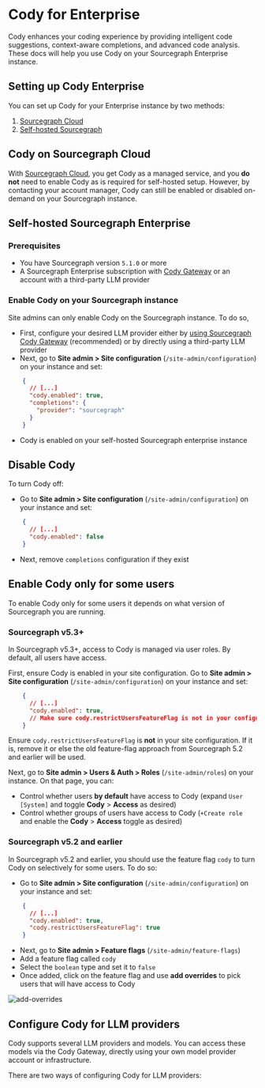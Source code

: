 # Cody for Enterprise

<p className="subtitle">Cody enhances your coding experience by providing intelligent code suggestions, context-aware completions, and advanced code analysis. These docs will help you use Cody on your Sourcegraph Enterprise instance.</p>

<LinkCards>
   <LinkCard href="https://sourcegraph.com/contact/request-info" imgSrc="https://sourcegraph.com/.assets/img/sourcegraph-mark.svg" imgAlt="Cody Enterprise" title="Cody Enterprise" description="Get in touch with our team to try Cody for Sourcegraph Enterprise." />
</LinkCards>

## Setting up Cody Enterprise

You can set up Cody for your Enterprise instance by two methods:

1. [Sourcegraph Cloud](#cody-on-sourcegraph-cloud)
2. [Self-hosted Sourcegraph](#cody-on-self-hosted-sourcegraph-enterprise)

## Cody on Sourcegraph Cloud

With [Sourcegraph Cloud](/cloud/), you get Cody as a managed service, and you **do not** need to enable Cody as is required for self-hosted setup. However, by contacting your account manager, Cody can still be enabled or disabled on-demand on your Sourcegraph instance.

## Self-hosted Sourcegraph Enterprise

### Prerequisites

- You have Sourcegraph version `5.1.0` or more
- A Sourcegraph Enterprise subscription with [Cody Gateway](/cody/core-concepts/cody-gateway) or an account with a third-party LLM provider

### Enable Cody on your Sourcegraph instance

Site admins can only enable Cody on the Sourcegraph instance. To do so,

- First, configure your desired LLM provider either by [using Sourcegraph Cody Gateway](/cody/core-concepts/cody-gateway) (recommended) or by directly using a third-party LLM provider
- Next, go to **Site admin > Site configuration** (`/site-admin/configuration`) on your instance and set:

```json
    {
      // [...]
      "cody.enabled": true,
      "completions": {
        "provider": "sourcegraph"
      }
    }
```

- Cody is enabled on your self-hosted Sourcegraph enterprise instance

## Disable Cody

To turn Cody off:

- Go to **Site admin > Site configuration** (`/site-admin/configuration`) on your instance and set:

```json
    {
      // [...]
      "cody.enabled": false
    }
```

- Next, remove `completions` configuration if they exist

## Enable Cody only for some users

To enable Cody only for some users it depends on what version of Sourcegraph you are running.

### Sourcegraph v5.3+

In Sourcegraph v5.3+, access to Cody is managed via user roles. By default, all users have access.

First, ensure Cody is enabled in your site configuration. Go to **Site admin > Site configuration** (`/site-admin/configuration`) on your instance and set:

```json
    {
      // [...]
      "cody.enabled": true,
      // Make sure cody.restrictUsersFeatureFlag is not in your configuration! If it is, remove it.
    }
```

<Callout type="info"> Ensure `cody.restrictUsersFeatureFlag` is **not** in your site configuration. If it is, remove it or else the old feature-flag approach from Sourcegraph 5.2 and earlier will be used.</Callout>

Next, go to **Site admin > Users & Auth > Roles** (`/site-admin/roles`) on your instance. On that page, you can:

- Control whether users **by default** have access to Cody (expand `User [System]` and toggle **Cody** > **Access** as desired)
- Control whether groups of users have access to Cody (`+Create role` and enable the **Cody** > **Access** toggle as desired)

### Sourcegraph v5.2 and earlier

In Sourcegraph v5.2 and earlier, you should use the feature flag `cody` to turn Cody on selectively for some users. To do so:

- Go to **Site admin > Site configuration** (`/site-admin/configuration`) on your instance and set:

```json
    {
      // [...]
      "cody.enabled": true,
      "cody.restrictUsersFeatureFlag": true
    }
```

- Next, go to **Site admin > Feature flags** (`/site-admin/feature-flags`)
- Add a feature flag called `cody`
- Select the `boolean` type and set it to `false`
- Once added, click on the feature flag and use **add overrides** to pick users that will have access to Cody

![add-overrides](https://user-images.githubusercontent.com/25070988/235454594-9f1a6b27-6882-44d9-be32-258d6c244880.png)

## Configure Cody for LLM providers

Cody supports several LLM providers and models. You can access these models via the Cody Gateway, directly using your own model provider account or infrastructure.

There are two ways of configuring Cody for LLM providers:

<QuickLinks>

<QuickLink title="Completions" icon='lightbulb' href="/cody/enterprise/completions-configuration" description="How to configure Cody using the completions." />

<QuickLink title="Model Configuration" icon='installation' href="/cody/enterprise/model-configuration" description="How to configure Cody using the model configuration." />

</QuickLinks>
